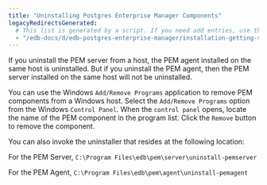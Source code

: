 ```yaml
---
title: "Uninstalling Postgres Enterprise Manager Components"
legacyRedirectsGenerated:
  # This list is generated by a script. If you need add entries, use the `legacyRedirects` key.
  - "/edb-docs/d/edb-postgres-enterprise-manager/installation-getting-started/windows-installation-guide/8.0/uninstalling_pem_components.html"
---
```


If you uninstall the PEM server from a host, the PEM agent installed on the same host is uninstalled. But if you uninstall the PEM agent, then the PEM server installed on the same host will not be uninstalled.

You can use the Windows `Add/Remove Programs` application to remove PEM components from a Windows host. Select the `Add/Remove Programs` option from the Windows `Control Panel`. When the `control panel` opens, locate the name of the PEM component in the program list. Click the `Remove` button to remove the component.

You can also invoke the uninstaller that resides at the following location:

 For the PEM Server, `C:\Program Files\edb\pem\server\uninstall-pemserver`

 For the PEM Agent, `C:\Program Files\edb\pem\agent\uninstall-pemagent`
